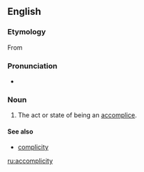 ==English==

===Etymology===
From {{suffix|accomplice|ity|lang=en}}

===Pronunciation===
* {{IPA|/ˈæ.kɔmˈplɪ.sɪ.ti/|lang=en}}

===Noun===
{{en-noun|-}}

# {{context|rare|lang=en}} The act or state of being an [[accomplice]].

====See also====
* [[complicity]]

[[ru:accomplicity]]